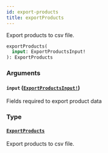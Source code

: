 ```yaml
---
id: export-products
title: exportProducts
---
```


Export products to csv file.

```graphql
exportProducts(
  input: ExportProductsInput!
): ExportProducts

```

### Arguments

#### `input` ([`ExportProductsInput!`](/developer/api-reference/inputs/export-products-input))

Fields required to export product data

### Type

#### [`ExportProducts`](/developer/api-reference/objects/export-products)

Export products to csv file.
